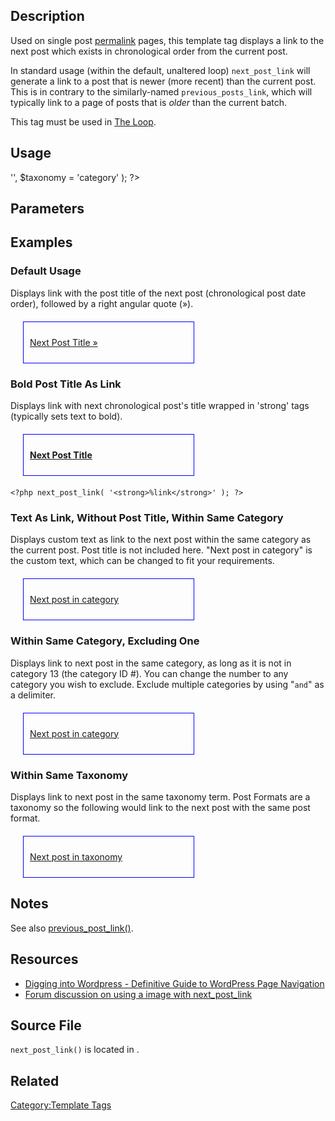{{Languages|
{{en|Template Tags/next_post_link}}
{{ja|テンプレートタグ/next_post_link}}
}}

== Description ==

Used on single post [[Glossary#Permalink|permalink]] pages, this template tag displays a link to the next post which exists in chronological order from the current post.

In standard usage (within the default, unaltered loop) <code>next_post_link</code> will generate a link to a post that is newer (more recent) than the current post. This is in contrary to the similarly-named <code>previous_posts_link</code>, which will typically link to a page of posts that is <em>older</em> than the current batch.

This tag must be used in [[The Loop]].

== Usage ==

 <?php next_post_link( $format, $link, $in_same_term = false, $excluded_terms = <nowiki>''</nowiki>, $taxonomy = 'category' ); ?>

== Parameters ==

{{Parameter|format|string|Format string for the link. This is where to control what comes before and after the link. <tt>'%link'</tt> in string will be replaced with whatever is declared as <tt>'link'</tt> (see next parameter). <tt>'Go to %link'</tt> will generate "Go to <a href&#61;..." Put HTML tags here to style the final results.|Optional|<tt>'%link &amp;raquo;'</tt> }}
{{Parameter|link|string|Link text to display.|Optional|<tt>'%title'</tt> (next post's title) }}
{{Parameter|in_same_term|boolean|Indicates whether next post must be within the same taxonomy term as the current post. If set to <tt>'true'</tt>, only posts from the current taxonomy term will be displayed. If the post is in both the parent and subcategory, or more than one term, the next post link will lead to the next post in any of those terms.
:* <tt>true</tt>
:* <tt>false</tt>|optional|false}}
{{Parameter|excluded_terms|string/array|Array or a comma-separated list of numeric terms IDs from which the next post should not be listed.  For example <tt>array(1, 5)</tt> or <tt>'1,5'</tt>. This argument used to accept a list of IDs separated by <tt>'and'</tt>, this was deprecated in WordPress 3.3|optional}}
{{Parameter|taxonomy|string|Taxonomy, if <tt>$in_same_term</tt> is true. Added in WordPress 3.8.|Optional|<tt>'category'</tt>}}

== Examples  ==

===Default Usage===
Displays link with the post title of the next post (chronological post date order), followed by a right angular quote (&raquo;).

<div style="border:1px solid blue; width:50%; margin: 20px; padding:10px">[[#Examples|Next Post Title &raquo;]]</div>
 
 <?php next_post_link(); ?>

===Bold Post Title As Link===
Displays link with next chronological post's title wrapped in 'strong' tags (typically sets text to bold).

<div style="border:1px solid blue; width:50%; margin: 20px; padding:10px">[[#Examples|<strong>Next Post Title</strong>]]</div>

<pre><?php next_post_link( '<strong>%link</strong>' ); ?></pre>

===Text As Link, Without Post Title, Within Same Category===
Displays custom text as link to the next post within the same category as the current post. Post title is not included here. "Next post in category" is the custom text, which can be changed to fit your requirements.

<div style="border:1px solid blue; width:50%; margin: 20px; padding:10px">[[#Examples|Next post in category]]</div>

 <?php next_post_link( '%link', 'Next post in category', TRUE ); ?>

===Within Same Category, Excluding One===
Displays link to next post in the same category, as long as it is not in category 13 (the category ID #). You can change the number to any category you wish to exclude. Exclude multiple categories by using "<tt> and </tt>" as a delimiter.

<div style="border:1px solid blue; width:50%; margin: 20px; padding:10px">[[#Examples|Next post in category]]</div>

 <?php next_post_link( '%link', 'Next post in category', TRUE, '13' ); ?>

===Within Same Taxonomy===
Displays link to next post in the same taxonomy term. Post Formats are a taxonomy so the following would link to the next post with the same post format.

<div style="border:1px solid blue; width:50%; margin: 20px; padding:10px">[[#Examples|Next post in taxonomy]]</div>

 <?php next_post_link( '%link', 'Next post in taxonomy', TRUE, ' ', 'post_format' ); ?>

== Notes ==

See also [[Template Tags/previous_post_link|previous_post_link()]].

==Resources==
* [http://digwp.com/2009/08/wordpress-page-navigation/ Digging into Wordpress - Definitive Guide to WordPress Page Navigation]
* [http://wordpress.org/support/topic/286131 Forum discussion on using a image with next_post_link]

==Source File==

<tt>next_post_link()</tt> is located in {{Trac|wp-includes/link-template.php}}.

== Related ==

{{Pagination}}

{{Tag Footer}}

[[Category:Template Tags]]